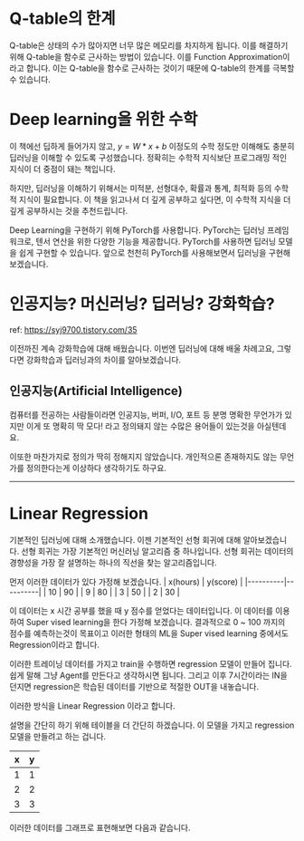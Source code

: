 # Q-table의 한계
Q-table은 상태의 수가 많아지면 너무 많은 메모리를 차지하게 됩니다. 이를 해결하기 위해 Q-table을 함수로 근사하는 방법이 있습니다. 이를 Function Approximation이라고 합니다. 이는 Q-table을 함수로 근사하는 것이기 때문에 Q-table의 한계를 극복할 수 있습니다.

# Deep learning을 위한 수학
이 책에선 딥하게 들어가지 않고, $y = W * x + b$ 이정도의 수학 정도만 이해해도 충분히 딥러닝을 이해할 수 있도록 구성했습니다. 정확히는 수학적 지식보단 프로그래밍 적인 지식이 더 중점이 돼는 책입니다.

하지만, 딥러닝을 이해하기 위해서는 미적분, 선형대수, 확률과 통계, 최적화 등의 수학적 지식이 필요합니다. 이 책을 읽고나서 더 깊게 공부하고 싶다면, 이 수학적 지식을 더 깊게 공부하시는 것을 추천드립니다.

Deep Learning을 구현하기 위해 PyTorch를 사용합니다. PyTorch는 딥러닝 프레임워크로, 텐서 연산을 위한 다양한 기능을 제공합니다. PyTorch를 사용하면 딥러닝 모델을 쉽게 구현할 수 있습니다. 앞으로 천천히 PyTorch를 사용해보면서 딥러닝을 구현해보겠습니다.

# 인공지능? 머신러닝? 딥러닝? 강화학습?
ref: https://syj9700.tistory.com/35

이전까진 계속 강화학습에 대해 배웠습니다. 이번엔 딥러닝에 대해 배울 차례고요, 그렇다면 강화학습과 딥러닝과의 차이를 알아보겠습니다.

## 인공지능(Artificial Intelligence)
컴퓨터를 전공하는 사람들이라면 인공지능, 버퍼, I/O, 포트 등 분명 명확한 무언가가 있지만 이게 또 명확히 딱 모다! 라고 정의돼지 않는 수많은 용어들이 있는것을 아실텐데요.

이또한 마찬가지로 정의가 딱히 정해지지 않았습니다. 개인적으론 존재하지도 않는 무언가를 정의한다는게 이상하다 생각하기도 하구요.

***

# Linear Regression
기본적인 딥러닝에 대해 소개했습니다. 이젠 기본적인 선형 회귀에 대해 알아보겠습니다. 선형 회귀는 가장 기본적인 머신러닝 알고리즘 중 하나입니다. 선형 회귀는 데이터의 경향성을 가장 잘 설명하는 하나의 직선을 찾는 알고리즘입니다.

먼저 이러한 데이터가 있다 가정해 보겠습니다.
| x(hours) | y(score) |
|----------|----------|
| 10       | 90       |
| 9        | 80       |
| 3        | 50       |
| 2        | 30       |

이 데이터는 x 시간 공부를 했을 때 y 점수를 얻었다는 데이터입니다. 이 데이터를 이용하여 Super vised learning을 한다 가정해 보겠습니다. 결과적으로 0 ~ 100 까지의 점수를 예측하는것이 목표이고 이러한 형태의 ML을 Super vised learning 중에서도 Regression이라고 합니다.

이러한 트레이닝 데이터를 가지고 train을 수행하면 regression 모델이 만들어 집니다. 쉽게 말해 그냥 Agent를 만든다고 생각하시면 됩니다. 그리고 이후 7시간이라는 IN을 던지면 regression은 학습된 데이터를 기반으로 적절한 OUT을 내놓습니다.

이러한 방식을 Linear Regression 이라고 합니다.

설명을 간단히 하기 위해 테이블을 더 간단히 하겠습니다. 이 모델을 가지고 regression 모델을 만들려고 하는 겁니다.

| x | y |
|---|---|
| 1 | 1 |
| 2 | 2 |
| 3 | 3 |

이러한 데이터를 그래프로 표현해보면 다음과 같습니다.

